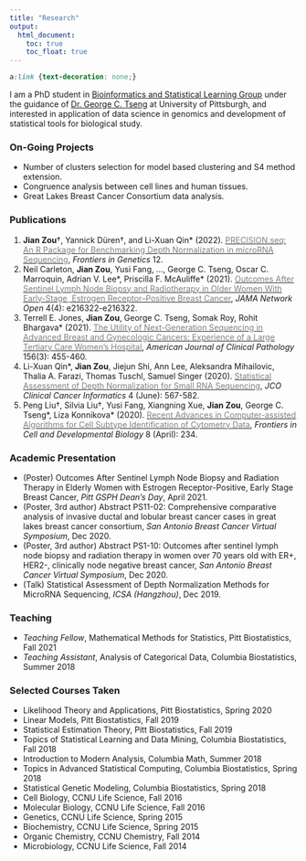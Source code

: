 ```yaml
---
title: "Research"
output:
  html_document:
    toc: true
    toc_float: true
---
```


```css
a:link {text-decoration: none;}
```

I am a PhD student in [Bioinformatics and Statistical Learning Group](https://tsenglab.biostat.pitt.edu) under the guidance of [Dr. George C. Tseng](http://www.pitt.edu/~ctseng/) at University of Pittsburgh, and interested in application of data science in genomics and development of statistical tools for biological study.

### On-Going Projects
* Number of clusters selection for model based clustering and S4 method extension.
* Congruence analysis between cell lines and human tissues.
* Great Lakes Breast Cancer Consortium data analysis.


### Publications
#. **Jian Zou**&dagger;, Yannick Düren&dagger;, and Li-Xuan Qin* (2022). [<span style="color: grey;">PRECISION.seq: An R Package for Benchmarking Depth Normalization in microRNA Sequencing</span>](https://www.frontiersin.org/articles/10.3389/fgene.2021.823431/full), *Frontiers in Genetics* 12.
#. Neil Carleton, **Jian Zou**, Yusi Fang, ..., George C. Tseng, Oscar C. Marroquin, Adrian V. Lee\*, Priscilla F. McAuliffe\* (2021). [<span style="color: grey;">Outcomes After Sentinel Lymph Node Biopsy and Radiotherapy in Older Women With Early-Stage, Estrogen Receptor–Positive Breast Cancer</span>](https://jamanetwork.com/journals/jamanetworkopen/fullarticle/2778563), *JAMA Network Open* 4(4): e216322-e216322.
#. Terrell E. Jones, **Jian Zou**, George C. Tseng, Somak Roy, Rohit Bhargava\* (2021). [<span style="color: grey;">The Utility of Next-Generation Sequencing in Advanced Breast and Gynecologic Cancers: Experience of a Large Tertiary Care Women's Hospital</span>](https://academic.oup.com/ajcp/article-abstract/156/3/455/6174439), *American Journal of Clinical Pathology* 156(3): 455-460.
#. Li-Xuan Qin\*, **Jian Zou**, Jiejun Shi, Ann Lee, Aleksandra Mihailovic, Thalia A. Farazi, Thomas Tuschl, Samuel Singer (2020). [<span style="color: grey;">Statistical Assessment of Depth Normalization for Small RNA Sequencing</span>](https://ascopubs.org/doi/10.1200/CCI.19.00118), *JCO Clinical Cancer Informatics* 4 (June): 567-582.
#. Peng Liu&dagger;, Silvia Liu&dagger;, Yusi Fang, Xiangning Xue, **Jian Zou**, George C. Tseng\*, Liza Konnikova\* (2020). [<span style="color: grey;">Recent Advances in Computer-assisted Algorithms for Cell Subtype Identification of Cytometry Data</span>](https://www.frontiersin.org/articles/10.3389/fcell.2020.00234/full), *Frontiers in Cell and Developmental Biology* 8 (April): 234.


### Academic Presentation
* (Poster) Outcomes After Sentinel Lymph Node Biopsy and Radiation Therapy in Elderly Women with Estrogen Receptor-Positive, Early Stage Breast Cancer, *Pitt GSPH Dean's Day*, April 2021.
* (Poster, 3rd author) Abstract PS11-02: Comprehensive comparative analysis of invasive ductal and lobular breast cancer cases in great lakes breast cancer consortium, *San Antonio Breast Cancer Virtual Symposium*, Dec 2020.
* (Poster, 3rd author) Abstract PS1-10: Outcomes after sentinel lymph node biopsy and radiation therapy in women over 70 years old with ER+, HER2-, clinically node negative breast cancer, *San Antonio Breast Cancer Virtual Symposium*, Dec 2020.
* (Talk) Statistical Assessment of Depth Normalization Methods for MicroRNA Sequencing, *ICSA (Hangzhou)*, Dec 2019.


### Teaching
* *Teaching Fellow*, Mathematical Methods for Statistics, Pitt Biostatistics, Fall 2021
* *Teaching Assistant*, Analysis of Categorical Data, Columbia Biostatistics, Summer 2018


### Selected Courses Taken
* Likelihood Theory and Applications, Pitt Biostatistics, Spring 2020
* Linear Models, Pitt Biostatistics, Fall 2019
* Statistical Estimation Theory, Pitt Biostatistics, Fall 2019
* Topics of Statistical Learning and Data Mining, Columbia Biostatistics, Fall 2018
* Introduction to Modern Analysis, Columbia Math, Summer 2018  
* Topics in Advanced Statistical Computing, Columbia Biostatistics, Spring 2018  
* Statistical Genetic Modeling, Columbia Biostatistics, Spring 2018
* Cell Biology, CCNU Life Science, Fall 2016
* Molecular Biology, CCNU Life Science, Fall 2016
* Genetics, CCNU Life Science, Spring 2015
* Biochemistry, CCNU Life Science, Spring 2015
* Organic Chemistry, CCNU Chemistry, Fall 2014
* Microbiology, CCNU Life Science, Fall 2014
